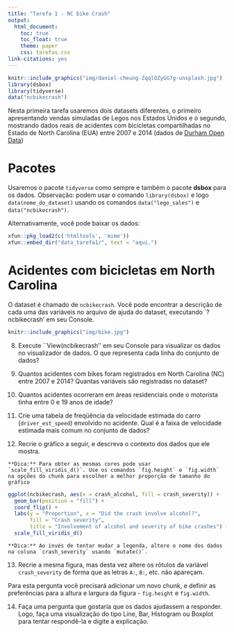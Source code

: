 ```yaml
---
title: "Tarefa 1 - NC bike Crash"
output: 
  html_document:
    toc: true
    toc_float: true
    theme: paper
    css: tarefas.css
link-citations: yes
---
```



```r
knitr::include_graphics("img/daniel-cheung-ZqqlOZyGG7g-unsplash.jpg")
library(dsbox)
library(tidyverse)
data("ncbikecrash")
```

Nesta primeira tarefa usaremos dois datasets diferentes, o primeiro apresentando vendas simuladas de Legos nos Estados Unidos e o segundo, mostrando dados reais de acidentes com bicicletas compartilhadas no Estado de North Carolina (EUA) entre 2007 e 2014 (dados de [Durham Open Data](https://live-durhamnc.opendata.arcgis.com/))

# Pacotes

Usaremos o pacote `tidyverse` como sempre e também o pacote **dsbox** para os dados. Observação: podem usar o comando `library(dsbox)` e logo `data(nome_do_dataset)` usando os comandos `data("lego_sales")` e `data("ncbikecrash")`.

Alternativamente, você pode baixar os dados:

```r
xfun::pkg_load2(c('htmltools', 'mime'))
xfun::embed_dir("data_tarefa1/", text = "aqui.")

```


# Acidentes com bicicletas em North Carolina

O dataset é chamado de `ncbikecrash`. Você pode encontrar a descrição de cada uma das variáveis no arquivo de ajuda do dataset, executando `?ncbikecrash' em seu Console.

```r
knitr::include_graphics("img/bike.jpg")
```

8.  Execute ``View(ncbikecrash'' em seu Console para visualizar os dados no visualizador de dados. O que representa cada linha do conjunto de dados? 

9. Quantos acidentes com bikes foram registrados em North Carolina (NC) entre 2007 e 2014? Quantas variáveis são registradas no dataset?

10. Quantos acidentes ocorreram em áreas residenciais onde o motorista tinha entre 0 e 19 anos de idade?

11. Crie uma tabela de freqüência da velocidade estimada do carro (`driver_est_speed`) envolvido no acidente. Qual é a faixa de velocidade estimada mais comum no conjunto de dados?

12. Recrie o gráfico a seguir, e descreva o contexto dos dados que ele mostra.

```marginfigure
**Dica:** Para obter as mesmas cores pode usar `scale_fill_viridis_d()`. Use os comandos `fig.height` e `fig.width` na opções do chunk para escolher a melhor proporção de tamanho do gráfico
```

```r
ggplot(ncbikecrash, aes(x = crash_alcohol, fill = crash_severity)) +
  geom_bar(position = "fill") +
  coord_flip() +
  labs(y = "Proportion", x = "Did the crash involve alcohol?",
       fill = "Crash severity", 
       title = "Involvement of alcohol and severity of bike crashes") +
  scale_fill_viridis_d()
```


```marginfigure
**Dica:** Ao invés de tentar mudar a legenda, altere o nome dos dados na coluna `crash_severity` usando `mutate()`.
```

13. Recrie a mesma figura, mas desta vez altere os rótulos da variável `crash_severity` de forma que as letras `A:`, `B:`, etc. não apareçam.

Para esta pergunta você precisará adicionar um novo chunk, e definir as preferências para a altura e largura da figura - `fig.height` e `fig.width`.

14. Faça uma pergunta que gostaria que os dados ajudassem a responder. Logo, faça uma visualização do tipo Line, Bar, Histogram ou Boxplot para tentar 
respondê-la e digite a explicação.